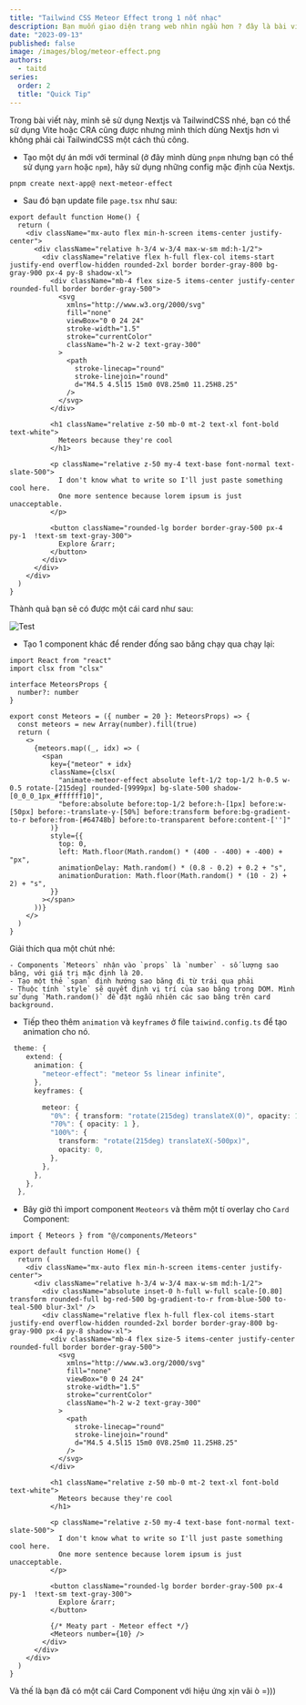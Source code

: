 ```yaml
---
title: "Tailwind CSS Meteor Effect trong 1 nốt nhạc"
description: Bạn muốn giao diện trang web nhìn ngầu hơn ? đây là bài viết dành cho bạn 👌👌👌
date: "2023-09-13"
published: false
image: /images/blog/meteor-effect.png
authors:
  - taitd
series:
  order: 2
  title: "Quick Tip"
---
```


Trong bài viết này, mình sẽ sử dụng Nextjs và TailwindCSS nhé, bạn có thể sử dụng Vite hoặc CRA cũng được nhưng mình thích dùng Nextjs hơn vì không phải cài TailwindCSS một cách thủ công.

- Tạo một dự án mới với terminal (ở đây mình dùng `pnpm` nhưng bạn có thể sử dụng `yarn` hoặc `npm`), hãy sử dụng những config mặc định của Nextjs.

```sh
pnpm create next-app@ next-meteor-effect
```

- Sau đó bạn update file `page.tsx` như sau:

```tsx showLineNumbers
export default function Home() {
  return (
    <div className="mx-auto flex min-h-screen items-center justify-center">
      <div className="relative h-3/4 w-3/4 max-w-sm md:h-1/2">
        <div className="relative flex h-full flex-col items-start  justify-end overflow-hidden rounded-2xl border border-gray-800 bg-gray-900 px-4 py-8 shadow-xl">
          <div className="mb-4 flex size-5 items-center justify-center rounded-full border border-gray-500">
            <svg
              xmlns="http://www.w3.org/2000/svg"
              fill="none"
              viewBox="0 0 24 24"
              stroke-width="1.5"
              stroke="currentColor"
              className="h-2 w-2 text-gray-300"
            >
              <path
                stroke-linecap="round"
                stroke-linejoin="round"
                d="M4.5 4.5l15 15m0 0V8.25m0 11.25H8.25"
              />
            </svg>
          </div>

          <h1 className="relative z-50 mb-0 mt-2 text-xl font-bold text-white">
            Meteors because they're cool
          </h1>

          <p className="relative z-50 my-4 text-base font-normal text-slate-500">
            I don't know what to write so I'll just paste something cool here.
            One more sentence because lorem ipsum is just unacceptable.
          </p>

          <button className="rounded-lg border border-gray-500 px-4 py-1  !text-sm text-gray-300">
            Explore &rarr;
          </button>
        </div>
      </div>
    </div>
  )
}
```

Thành quả bạn sẽ có được một cái card như sau:

![Test](https://res.cloudinary.com/dffmwnljn/image/upload/v1692035735/Pasted_image_20230814215703_ggwsuh.png)

- Tạo 1 component khác để render đống sao băng chạy qua chạy lại:

```tsx showLineNumbers
import React from "react"
import clsx from "clsx"

interface MeteorsProps {
  number?: number
}

export const Meteors = ({ number = 20 }: MeteorsProps) => {
  const meteors = new Array(number).fill(true)
  return (
    <>
      {meteors.map((_, idx) => (
        <span
          key={"meteor" + idx}
          className={clsx(
            "animate-meteor-effect absolute left-1/2 top-1/2 h-0.5 w-0.5 rotate-[215deg] rounded-[9999px] bg-slate-500 shadow-[0_0_0_1px_#ffffff10]",
            "before:absolute before:top-1/2 before:h-[1px] before:w-[50px] before:-translate-y-[50%] before:transform before:bg-gradient-to-r before:from-[#64748b] before:to-transparent before:content-['']"
          )}
          style={{
            top: 0,
            left: Math.floor(Math.random() * (400 - -400) + -400) + "px",
            animationDelay: Math.random() * (0.8 - 0.2) + 0.2 + "s",
            animationDuration: Math.floor(Math.random() * (10 - 2) + 2) + "s",
          }}
        ></span>
      ))}
    </>
  )
}
```

Giải thích qua một chút nhé:

    - Components `Meteors` nhận vào `props` là `number` - số lượng sao băng, với giá trị mặc định là 20.
    - Tạo một thẻ `span` định hướng sao băng đi từ trái qua phải
    - Thuộc tính `style` sẽ quyết định vị trí của sao băng trong DOM. Mình sử dụng `Math.random()` để đặt ngẫu nhiên các sao băng trên card background.

- Tiếp theo thêm `animation` và `keyframes` ở file `taiwind.config.ts` để tạo animation cho nó.

```ts showLineNumbers
 theme: {
    extend: {
      animation: {
        "meteor-effect": "meteor 5s linear infinite",
      },
      keyframes: {

        meteor: {
          "0%": { transform: "rotate(215deg) translateX(0)", opacity: 1 },
          "70%": { opacity: 1 },
          "100%": {
            transform: "rotate(215deg) translateX(-500px)",
            opacity: 0,
          },
        },
      },
    },
  },
```

- Bây giờ thì import component `Meoteors` và thêm một tí overlay cho `Card` Component:

```tsx showLineNumbers {7, 40}
import { Meteors } from "@/components/Meteors"

export default function Home() {
  return (
    <div className="mx-auto flex min-h-screen items-center justify-center">
      <div className="relative h-3/4 w-3/4 max-w-sm md:h-1/2">
        <div className="absolute inset-0 h-full w-full scale-[0.80] transform rounded-full bg-red-500 bg-gradient-to-r from-blue-500 to-teal-500 blur-3xl" />
        <div className="relative flex h-full flex-col items-start  justify-end overflow-hidden rounded-2xl border border-gray-800 bg-gray-900 px-4 py-8 shadow-xl">
          <div className="mb-4 flex size-5 items-center justify-center rounded-full border border-gray-500">
            <svg
              xmlns="http://www.w3.org/2000/svg"
              fill="none"
              viewBox="0 0 24 24"
              stroke-width="1.5"
              stroke="currentColor"
              className="h-2 w-2 text-gray-300"
            >
              <path
                stroke-linecap="round"
                stroke-linejoin="round"
                d="M4.5 4.5l15 15m0 0V8.25m0 11.25H8.25"
              />
            </svg>
          </div>

          <h1 className="relative z-50 mb-0 mt-2 text-xl font-bold text-white">
            Meteors because they're cool
          </h1>

          <p className="relative z-50 my-4 text-base font-normal text-slate-500">
            I don't know what to write so I'll just paste something cool here.
            One more sentence because lorem ipsum is just unacceptable.
          </p>

          <button className="rounded-lg border border-gray-500 px-4 py-1  !text-sm text-gray-300">
            Explore &rarr;
          </button>

          {/* Meaty part - Meteor effect */}
          <Meteors number={10} />
        </div>
      </div>
    </div>
  )
}
```

Và thế là bạn đã có một cái Card Component với hiệu ứng xịn vãi ò =)))
